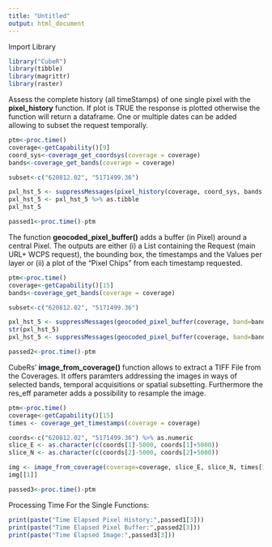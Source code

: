 ```yaml
---
title: "Untitled"
output: html_document
---
```


Import Library
```r
library("CubeR")
library(tibble)
library(magrittr)
library(raster)
```


Assess the complete history (all timeStamps) of one single pixel with the **pixel_history** function. If plot is TRUE the response is plotted otherwise the function will return a dataframe. One or multiple dates can be added allowing to subset the request temporally.

```r

ptm<-proc.time()
coverage<-getCapability()[9]
coord_sys<-coverage_get_coordsys(coverage = coverage)
bands<-coverage_get_bands(coverage = coverage)

subset<-c("620812.02", "5171499.36")

pxl_hst_5 <- suppressMessages(pixel_history(coverage, coord_sys, bands, subset, date = NULL,plot=F))
pxl_hst_5 <- pxl_hst_5 %>% as.tibble
pxl_hst_5

passed1<-proc.time()-ptm


```

The  function **geocoded_pixel_buffer()** adds a buffer (in Pixel) around a central Pixel. The outputs are either (i) a List containing the Request (main URL+ WCPS request), the bounding box, the timestamps and the Values per layer or (ii) a plot of the "Pixel Chips" from each timestamp requested.

```r

ptm<-proc.time()
coverage<-getCapability()[15]
bands<-coverage_get_bands(coverage = coverage)

subset<-c("620812.02", "5171499.36")

pxl_hst_5 <- suppressMessages(geocoded_pixel_buffer(coverage, band=bands[5], coords=subset,buffer=1000, date = NULL,plot = F))
str(pxl_hst_5)
pxl_hst_5 <- suppressMessages(geocoded_pixel_buffer(coverage, band=bands[5], coords=subset,buffer=1000, date = NULL,plot = T))

passed2<-proc.time()-ptm


```

CubeRs' **image_from_coverage()** function allows to extract a TIFF File from the Coverages. It offers paramters addressing the images in ways of selected bands, temporal acquisitions or spatial subsetting. Furthermore the res_eff parameter adds a possibility to resample the image.

```r

ptm<-proc.time()
coverage<-getCapability()[15]
times <- coverage_get_timestamps(coverage = coverage)

coords<-c("620812.02", "5171499.36") %>% as.numeric
slice_E <- as.character(c(coords[1]-5000, coords[1]+5000))
slice_N <- as.character(c(coords[2]-5000, coords[2]+5000))

img <- image_from_coverage(coverage=coverage, slice_E, slice_N, times[1], bands = bands[8])
img[[1]]

passed3<-proc.time()-ptm

```

Processing Time For the Single Functions:

```r
print(paste("Time Elapsed Pixel History:",passed1[3]))
print(paste("Time Elapsed Pixel Buffer:",passed2[3]))
print(paste("Time Elapsed Image:",passed3[3]))

```


